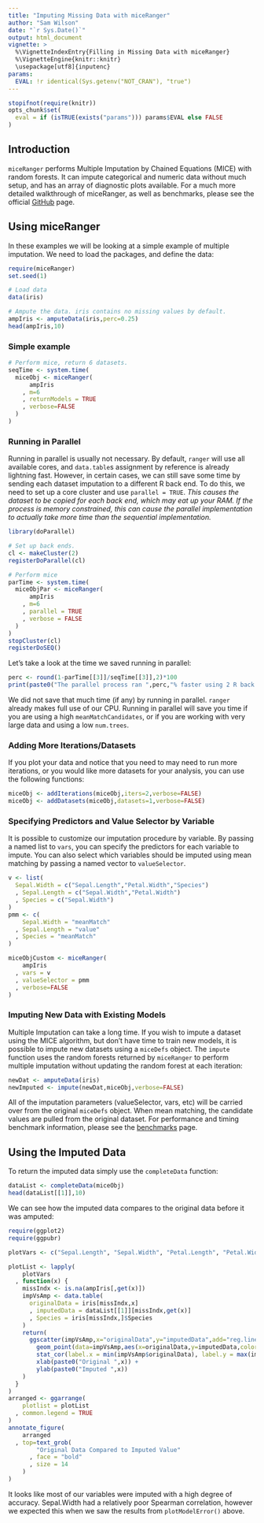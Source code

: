 ---
title: "Imputing Missing Data with miceRanger"
author: "Sam Wilson"
date: "`r Sys.Date()`"
output: html_document
vignette: >
  %\VignetteIndexEntry{Filling in Missing Data with miceRanger}
  %\VignetteEngine{knitr::knitr}
  \usepackage[utf8]{inputenc}
params:
  EVAL: !r identical(Sys.getenv("NOT_CRAN"), "true")
---

```{r, SETTINGS-knitr, include=FALSE}
stopifnot(require(knitr))
opts_chunk$set(
  eval = if (isTRUE(exists("params"))) params$EVAL else FALSE
)
```

## Introduction
```miceRanger``` performs Multiple Imputation by Chained Equations (MICE) with random forests. It can impute categorical and numeric data without much setup, and has an array of diagnostic plots available. For a much more detailed walkthrough of miceRanger, as well as benchmarks, please see the official [GitHub](https://github.com/farrellday/miceRanger) page.  

## Using miceRanger  
  
In these examples we will be looking at a simple example of multiple imputation. We need to load the packages, and define the data:
```{r amputeData,message=FALSE}
require(miceRanger)
set.seed(1)

# Load data
data(iris)

# Ampute the data. iris contains no missing values by default.
ampIris <- amputeData(iris,perc=0.25)
head(ampIris,10)
```

### Simple example  
```{r simpleMice,message=FALSE}
# Perform mice, return 6 datasets. 
seqTime <- system.time(
  miceObj <- miceRanger(
      ampIris
    , m=6
    , returnModels = TRUE
    , verbose=FALSE
  )
)
```

### Running in Parallel  

Running in parallel is usually not necessary. By default, ```ranger``` will use all available cores, and ```data.table```s assignment by reference is already lightning fast. However, in certain cases, we can still save some time by sending each dataset imputation to a different R back end. To do this, we need to set up a core cluster and use ```parallel = TRUE```. *This causes the dataset to be copied for each back end, which may eat up your RAM. If the process is memory constrained, this can cause the parallel implementation to actually take more time than the sequential implementation.*
```{r parMice,message=FALSE}
library(doParallel)

# Set up back ends.
cl <- makeCluster(2)
registerDoParallel(cl)

# Perform mice 
parTime <- system.time(
  miceObjPar <- miceRanger(
      ampIris
    , m=6
    , parallel = TRUE
    , verbose = FALSE
  )
)
stopCluster(cl)
registerDoSEQ()
```

Let's take a look at the time we saved running in parallel:
```{r parFaster}
perc <- round(1-parTime[[3]]/seqTime[[3]],2)*100
print(paste0("The parallel process ran ",perc,"% faster using 2 R back ends."))
```  
We did not save that much time (if any) by running in parallel. ```ranger``` already makes full use of our CPU. Running in parallel will save you time if you are using a high ```meanMatchCandidates```, or if you are working with very large data and using a low ```num.trees```.
  
### Adding More Iterations/Datasets
If you plot your data and notice that you need to may need to run more iterations, or you would like more datasets for your analysis, you can use the following functions:  
```{r addToMice}
miceObj <- addIterations(miceObj,iters=2,verbose=FALSE)
miceObj <- addDatasets(miceObj,datasets=1,verbose=FALSE)
```  

### Specifying Predictors and Value Selector by Variable  
It is possible to customize our imputation procedure by variable. By passing a named list to ```vars```, you can specify the predictors for each variable to impute. You can also select which variables should be imputed using mean matching by passing a named vector to ```valueSelector```.
```{r customSetup}
v <- list(
  Sepal.Width = c("Sepal.Length","Petal.Width","Species")
  , Sepal.Length = c("Sepal.Width","Petal.Width")
  , Species = c("Sepal.Width")
)
pmm <- c(
    Sepal.Width = "meanMatch"
  , Sepal.Length = "value"
  , Species = "meanMatch"
)

miceObjCustom <- miceRanger(
    ampIris
  , vars = v
  , valueSelector = pmm
  , verbose=FALSE
)
```  

### Imputing New Data with Existing Models  
Multiple Imputation can take a long time. If you wish to impute a dataset using the MICE algorithm, but don't have time to train new models,  it is possible to impute new datasets using a ```miceDefs``` object. The ```impute``` function uses the random forests returned by ```miceRanger``` to perform multiple imputation without updating the random forest at each iteration:
```{r}
newDat <- amputeData(iris)
newImputed <- impute(newDat,miceObj,verbose=FALSE)
```  

All of the imputation parameters (valueSelector, vars, etc) will be carried over from the original ```miceDefs``` object. When mean matching, the candidate values are pulled from the original dataset. For performance and timing benchmark information, please see the [benchmarks](https://github.com/FarrellDay/miceRanger/tree/master/benchmarks) page.


## Using the Imputed Data

To return the imputed data simply use the ```completeData``` function:
```{r completeData}
dataList <- completeData(miceObj)
head(dataList[[1]],10)
```  
  
We can see how the imputed data compares to the original data before it was amputed:  
  

```{r impAccuracy,message=FALSE,echo=FALSE,fig.height = 6,warning=FALSE}
require(ggplot2)
require(ggpubr)

plotVars <- c("Sepal.Length", "Sepal.Width", "Petal.Length", "Petal.Width")

plotList <- lapply(
    plotVars
  , function(x) {
    missIndx <- is.na(ampIris[,get(x)])
    impVsAmp <- data.table(
      originalData = iris[missIndx,x]
      , imputedData = dataList[[1]][missIndx,get(x)]
      , Species = iris[missIndx,]$Species
    )
    return(
      ggscatter(impVsAmp,x="originalData",y="imputedData",add="reg.line",size = 0) +
        geom_point(data=impVsAmp,aes(x=originalData,y=imputedData,color=Species)) +
        stat_cor(label.x = min(impVsAmp$originalData), label.y = max(impVsAmp$imputedData)*0.9+0.1*min(impVsAmp$imputedData)) +
        xlab(paste0("Original ",x)) +
        ylab(paste0("Imputed ",x))
    )
  }  
)
arranged <- ggarrange(
    plotlist = plotList
  , common.legend = TRUE
)
annotate_figure(
    arranged
  , top=text_grob(
        "Original Data Compared to Imputed Value"
      , face = "bold"
      , size = 14
    )
)
```  

It looks like most of our variables were imputed with a high degree of accuracy. Sepal.Width had a relatively poor Spearman correlation, however we expected this when we saw the results from ```plotModelError()``` above.
